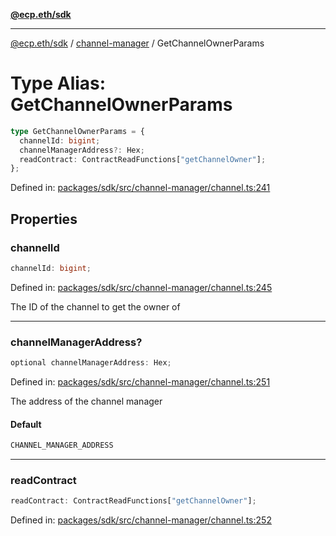 [**@ecp.eth/sdk**](../../index.mdx)

***

[@ecp.eth/sdk](/sdk-reference/index.mdx) / [channel-manager](/sdk-reference/channel-manager/index.mdx) / GetChannelOwnerParams

# Type Alias: GetChannelOwnerParams

```ts
type GetChannelOwnerParams = {
  channelId: bigint;
  channelManagerAddress?: Hex;
  readContract: ContractReadFunctions["getChannelOwner"];
};
```

Defined in: [packages/sdk/src/channel-manager/channel.ts:241](https://github.com/ecp-eth/comments-monorepo/blob/main/packages/sdk/src/channel-manager/channel.ts#L241)

## Properties

### channelId

```ts
channelId: bigint;
```

Defined in: [packages/sdk/src/channel-manager/channel.ts:245](https://github.com/ecp-eth/comments-monorepo/blob/main/packages/sdk/src/channel-manager/channel.ts#L245)

The ID of the channel to get the owner of

***

### channelManagerAddress?

```ts
optional channelManagerAddress: Hex;
```

Defined in: [packages/sdk/src/channel-manager/channel.ts:251](https://github.com/ecp-eth/comments-monorepo/blob/main/packages/sdk/src/channel-manager/channel.ts#L251)

The address of the channel manager

#### Default

```ts
CHANNEL_MANAGER_ADDRESS
```

***

### readContract

```ts
readContract: ContractReadFunctions["getChannelOwner"];
```

Defined in: [packages/sdk/src/channel-manager/channel.ts:252](https://github.com/ecp-eth/comments-monorepo/blob/main/packages/sdk/src/channel-manager/channel.ts#L252)
